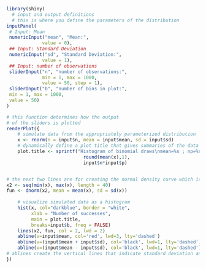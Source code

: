 ```r
library(shiny)
  # input and output definitions
  # this is where you define the parameters of the distribution
inputPanel(
 # Input: Mean
 numericInput("mean", "Mean:",
             value = 0),
 ## Input: Standard Deviation
 numericInput("sd", "Standard Deviation:",
             value = 1),
 ## Input: number of observations
 sliderInput("n", "number of observations:",
             min = 1, max = 1000,
             value = 50, step = 1),
 sliderInput("b", "number of bins in plot:",
 min = 1, max = 1000,
 value = 50)
)

# this function determines how the output 
# of the sliders is plotted
renderPlot({
  	# simulate data from the appropriately parameterized distribution
    x <- rnorm(n = input$n, mean = input$mean, sd = input$sd)
	# dynamically define a plot title that gives summaries of the data
	plot.title <- sprintf("Histogram of binomial draws\nmean=%s ; np=%s",
							round(mean(x),1),
							input$n*input$p)


# the next two lines are for creating the normal density curve which is overlaid on the histogram
x2 <- seq(min(x), max(x), length = 40)
fun <- dnorm(x2, mean = mean(x), sd = sd(x))
							
  	# visualize simulated data as a histogram
    hist(x, col="darkblue", border = "white",
         xlab = "Number of successes",
         main = plot.title,
         breaks=input$b, freq = FALSE)
    lines(x2, fun, col = 2, lwd = 2)
    abline(v=input$mean, col='red', lwd=3, lty='dashed')
    abline(v=(input$mean + input$sd), col='black', lwd=1, lty='dashed')
    abline(v=(input$mean - input$sd), col='black', lwd=1, lty='dashed')
# ablines create the vertical lines that indicate standard deviation and mean. lines() adds the previously creating normal density curve.
})
```
